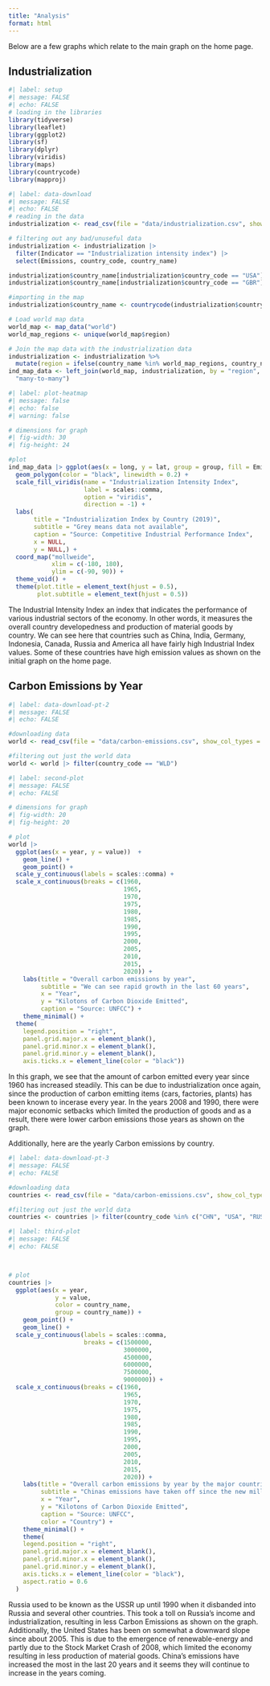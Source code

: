 ```yaml
---
title: "Analysis"
format: html
---
```

Below are a few graphs which relate to the main graph on the home page.


## Industrialization
```r
#| label: setup
#| message: FALSE
#| echo: FALSE
# loading in the libraries
library(tidyverse)
library(leaflet)
library(ggplot2)
library(sf)
library(dplyr)
library(viridis)
library(maps)
library(countrycode)
library(mapproj)
```

```r
#| label: data-download
#| message: FALSE
#| echo: FALSE
# reading in the data
industrialization <- read_csv(file = "data/industrialization.csv", show_col_types = FALSE)

# filtering out any bad/unuseful data
industrialization <- industrialization |> 
  filter(Indicator == "Industrialization intensity index") |> 
  select(Emissions, country_code, country_name)

industrialization$country_name[industrialization$country_code == "USA"] <- "United States"
industrialization$country_name[industrialization$country_code == "GBR"] <- "United Kingdom"

#importing in the map
industrialization$country_name <- countrycode(industrialization$country_code, origin = "iso3c", destination = "country.name")

# Load world map data
world_map <- map_data("world")
world_map_regions <- unique(world_map$region)

# Join the map data with the industrialization data
industrialization <- industrialization %>%
  mutate(region = ifelse(country_name %in% world_map_regions, country_name, country_code))
ind_map_data <- left_join(world_map, industrialization, by = "region", relationship =
  "many-to-many")

```

```r
#| label: plot-heatmap
#| message: false
#| echo: false
#| warning: false

# dimensions for graph
#| fig-width: 30
#| fig-height: 24

#plot
ind_map_data |> ggplot(aes(x = long, y = lat, group = group, fill = Emissions)) +
  geom_polygon(color = "black", linewidth = 0.2) +
  scale_fill_viridis(name = "Industrialization Intensity Index", 
                     label = scales::comma, 
                     option = "viridis", 
                     direction = -1) +
  labs(
       title = "Industrialization Index by Country (2019)",
       subtitle = "Grey means data not available",
       caption = "Source: Competitive Industrial Performance Index",
       x = NULL,
       y = NULL,) + 
  coord_map("mollweide", 
            xlim = c(-180, 180),
            ylim = c(-90, 90)) + 
  theme_void() +
  theme(plot.title = element_text(hjust = 0.5),
        plot.subtitle = element_text(hjust = 0.5)) 


```

The Industrial Intensity Index an index that indicates the performance of various industrial sectors of the economy. In other words, it measures the overall country developedness and production of material goods by country. We can see here that countries such as China, India, Germany, Indonesia, Canada, Russia and America all have fairly high Industrial Index values. Some of these countries have high emission values as shown on the initial graph on the home page.

## Carbon Emissions by Year

```r
#| label: data-download-pt-2
#| message: FALSE
#| echo: FALSE

#downloading data
world <- read_csv(file = "data/carbon-emissions.csv", show_col_types = FALSE)

#filtering out just the world data
world <- world |> filter(country_code == "WLD")
```

```r
#| label: second-plot
#| message: FALSE
#| echo: FALSE

# dimensions for graph
#| fig-width: 20
#| fig-height: 20

# plot
world |> 
  ggplot(aes(x = year, y = value))  + 
    geom_line() +
    geom_point() +
  scale_y_continuous(labels = scales::comma) +
  scale_x_continuous(breaks = c(1960, 
                                1965, 
                                1970,
                                1975, 
                                1980, 
                                1985, 
                                1990, 
                                1995, 
                                2000, 
                                2005, 
                                2010, 
                                2015, 
                                2020)) + 
    labs(title = "Overall carbon emissions by year",
         subtitle = "We can see rapid growth in the last 60 years",
         x = "Year",
         y = "Kilotons of Carbon Dioxide Emitted",
         caption = "Source: UNFCC") + 
    theme_minimal() +
  theme(
    legend.position = "right",
    panel.grid.major.x = element_blank(),
    panel.grid.minor.x = element_blank(),
    panel.grid.minor.y = element_blank(),
    axis.ticks.x = element_line(color = "black"))
```

In this graph, we see that the amount of carbon emitted every year since 1960 has increased steadily. This can be due to industrialization once again, since the production of carbon emitting items (cars, factories, plants) has been known to incerase every year. In the years 2008 and 1990, there were major economic setbacks which limited the production of goods and as a result, there were lower carbon emissions those years as shown on the graph.

Additionally, here are the yearly Carbon emissions by country.


```r
#| label: data-download-pt-3
#| message: FALSE
#| echo: FALSE

#downloading data
countries <- read_csv(file = "data/carbon-emissions.csv", show_col_types = FALSE)

#filtering out just the world data
countries <- countries |> filter(country_code %in% c("CHN", "USA", "RUS", "IDN", "JPN", "KOR"))

```

```r
#| label: third-plot
#| message: FALSE
#| echo: FALSE



# plot
countries |> 
  ggplot(aes(x = year, 
             y = value,
             color = country_name,
             group = country_name)) +
    geom_point() + 
    geom_line() +
  scale_y_continuous(labels = scales::comma,
                     breaks = c(1500000,
                                3000000,
                                4500000,
                                6000000,
                                7500000,
                                9000000)) +
  scale_x_continuous(breaks = c(1960, 
                                1965, 
                                1970,
                                1975, 
                                1980, 
                                1985, 
                                1990, 
                                1995, 
                                2000, 
                                2005, 
                                2010, 
                                2015, 
                                2020)) + 
    labs(title = "Overall carbon emissions by year by the major countries",
         subtitle = "Chinas emissions have taken off since the new millenium",
         x = "Year",
         y = "Kilotons of Carbon Dioxide Emitted",
         caption = "Source: UNFCC",
         color = "Country") + 
    theme_minimal() + 
    theme(
    legend.position = "right",
    panel.grid.major.x = element_blank(),
    panel.grid.minor.x = element_blank(),
    panel.grid.minor.y = element_blank(),
    axis.ticks.x = element_line(color = "black"),
    aspect.ratio = 0.6
  )
```

Russia used to be known as the USSR up until 1990 when it disbanded into Russia and several other countries. This took a toll on Russia's income and industrialization, resulting in less Carbon Emissions as shown on the graph. Additionally, the United States has been on somewhat a downward slope since about 2005. This is due to the emergence of renewable-energy and partly due to the Stock Market Crash of 2008, which limited the economy resulting in less production of material goods. China's emissions have increased the most in the last 20 years and it seems they will continue to increase in the years coming.